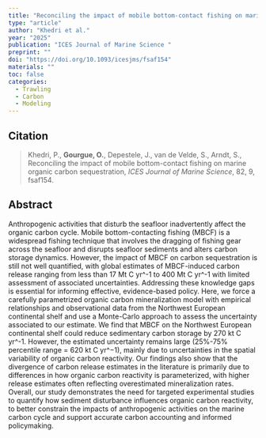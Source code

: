 ```yaml
---
title: "Reconciling the impact of mobile bottom-contact fishing on marine organic carbon sequestration"
type: "article"
author: "Khedri et al."
year: "2025"
publication: "ICES Journal of Marine Science "
preprint: ""
doi: "https://doi.org/10.1093/icesjms/fsaf154"
materials: ""
toc: false
categories:
  - Trawling
  - Carbon
  - Modeling
---
```


## Citation

> Khedri, P., **Gourgue, O.**, Depestele, J., van de Velde, S., Arndt, S., Reconciling the impact of mobile bottom-contact fishing on marine organic carbon sequestration, *ICES Journal of Marine Science*, 82, 9, fsaf154.

## Abstract

Anthropogenic activities that disturb the seafloor inadvertently affect the organic carbon cycle. Mobile bottom-contacting fishing (MBCF) is a widespread fishing technique that involves the dragging of fishing gear across the seafloor and disrupts seafloor sediments and alters carbon storage dynamics. However, the impact of MBCF on carbon sequestration is still not well quantified, with global estimates of MBCF-induced carbon release ranging from less than 17 Mt C yr^-1 to 400 Mt C yr^-1 with limited assessment of associated uncertainties. Addressing these knowledge gaps is essential for informing effective, evidence-based policy. Here, we force a carefully parametrized organic carbon mineralization model with empirical relationships and observational data from the Northwest European continental shelf and use a Monte-Carlo approach to assess the uncertainty associated to our estimate. We find that MBCF on the Northwest European continental shelf could reduce sedimentary carbon storage by 270 kt C yr^-1. However, the estimated uncertainty remains large (25%-75% percentile range = 620 kt C yr^−1), mainly due to uncertainties in the spatial variability of organic carbon reactivity. Our findings also show that the divergence of carbon release estimates in the literature is primarily due to differences in how organic carbon reactivity is parameterized, with higher release estimates often reflecting overestimated mineralization rates. Overall, our study demonstrates the need for targeted experimental studies to quantify how sediment disturbance influences organic carbon reactivity, to better constrain the impacts of anthropogenic activities on the marine carbon cycle and support accurate carbon accounting and informed policymaking.